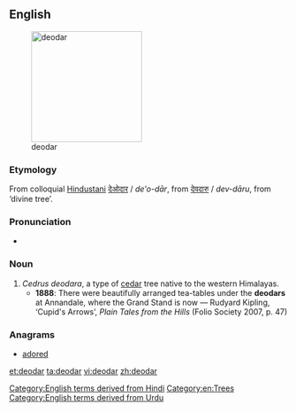 ==English==
[[File:Deodar Cedar.JPG|thumb|right|200px|deodar]]
===Etymology===
From colloquial [[w:Hindustani|Hindustani]] [[देओदार]] / {{ur-Arab|[[دیودار]]}} ''de'o-dār'', from [[देवदारु]] / {{ur-Arab|[[دیودار]]}} ''dev-dāru'', from {{etyl|sa}} {{term|देवदारु|tr=deva-dāru|sc=Deva|lang=sa}} ‘divine tree’.

===Pronunciation===
* {{IPA|/ˈdiːəʊdɑː/}}

===Noun===
{{en-noun}}

# ''Cedrus deodara'', a type of [[cedar]] tree native to the western Himalayas.
#* '''1888''': There were beautifully arranged tea-tables under the '''deodars''' at Annandale, where the Grand Stand is now — Rudyard Kipling, ‘Cupid's Arrows’, ''Plain Tales from the Hills'' (Folio Society 2007, p. 47)

===Anagrams===
* [[adored#English|adored]]

[[Category:English terms derived from Hindi]]
[[Category:en:Trees]]
[[Category:English terms derived from Urdu]]

[[et:deodar]]
[[ta:deodar]]
[[vi:deodar]]
[[zh:deodar]]
